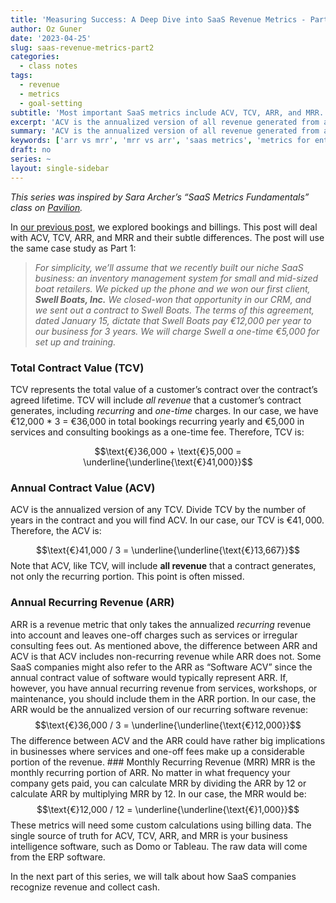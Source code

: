 ```yaml
---
title: 'Measuring Success: A Deep Dive into SaaS Revenue Metrics - Part 2'
author: Oz Guner
date: '2023-04-25'
slug: saas-revenue-metrics-part2
categories:
  - class notes
tags:
  - revenue
  - metrics
  - goal-setting
subtitle: 'Most important SaaS metrics include ACV, TCV, ARR, and MRR. Understanding the subtle differences between these metrics is crucial for making informed decisions at SaaS companies.'
excerpt: 'ACV is the annualized version of all revenue generated from a contract, while ARR only takes the recurring revenue into account. Understanding the subtle differences between these metrics is crucial for making informed decisions at SaaS companies.'
summary: 'ACV is the annualized version of all revenue generated from a contract, while ARR only takes the recurring revenue into account. Understanding the subtle differences between these metrics is crucial for making informed decisions at SaaS companies.'
keywords: ['arr vs mrr', 'mrr vs arr', 'saas metrics', 'metrics for enterprise sales','most important saas metrics', 'hubspot saas metrics', 'arr revenue', 'vanity metrics', 'conversion rate', 'erp software', 'business intelligence software', 'cac saas', 'ltv saas', 'saas revenue model', 'saas kpis', 'saas churn' ]
draft: no
series: ~
layout: single-sidebar
---
```

*This series was inspired by Sara Archer’s “SaaS Metrics Fundamentals” class on [Pavilion](https://www.joinpavilion.com/pavilion-university).*

In [our previous post](saas-revenue-metrics-part1/), we explored bookings and billings. This post will deal with ACV, TCV, ARR, and MRR and their subtle differences. The post will use the same case study as Part 1:

> *For simplicity, we'll assume that we recently built our niche SaaS business: an inventory
management system for small and mid-sized boat retailers. We picked up the phone and we
won our first client, **Swell Boats, Inc.** We closed-won that opportunity in our CRM, and we
sent out a contract to Swell Boats. The terms of this agreement, dated January 15, dictate that
Swell Boats pay €12,000 per year to our business for 3 years. We will charge Swell a one-time
€5,000 for set up and training.*

### Total Contract Value (TCV)
TCV represents the total value of a customer's contract over the contract's agreed lifetime. TCV will include *all revenue* that a customer's contract generates, including *recurring* and *one-time* charges. In our case, we have €12,000 * 3 = €36,000 in total bookings recurring yearly and €5,000 in services and consulting bookings as a one-time fee. Therefore, TCV is:

$$\text{€}36,000 + \text{€}5,000 = \underline{\underline{\text{€}41,000}}$$

### Annual Contract Value (ACV)
ACV is the annualized version of any TCV. Divide TCV by the number of years in the contract and you will find ACV. In our case, our TCV is $€41,000$. Therefore, the ACV is:

$$\text{€}41,000 / 3 = \underline{\underline{\text{€}13,667}}$$
Note that ACV, like TCV, will include **all revenue** that a contract generates, not only the recurring portion. This point is often missed.

### Annual Recurring Revenue (ARR)
ARR is a revenue metric that only takes the annualized *recurring* revenue into account and leaves one-off charges such as services or irregular consulting fees out. As mentioned above, the difference between ARR and ACV is that ACV includes non-recurring revenue while ARR does not. Some SaaS companies might also refer to the ARR as "Software ACV" since the annual contract value of software would typically represent ARR. If, however, you have annual recurring revenue from services, workshops, or maintenance, you should include them in the ARR portion. In our case, the ARR would be the annualized version of our recurring software revenue:
$$\text{€}36,000 / 3 = \underline{\underline{\text{€}12,000}}$$
The difference between ACV and the ARR could have rather big implications in businesses where services and one-off fees make up a considerable portion of the revenue.
### Monthly Recurring Revenue (MRR)
MRR is the monthly recurring portion of ARR. No matter in what frequency your company gets paid, you can calculate MRR by dividing the ARR by 12 or calculate ARR by multiplying MRR by 12. In our case, the MRR would be:
$$\text{€}12,000 / 12 = \underline{\underline{\text{€}1,000}}$$
These metrics will need some custom calculations using billing data. The single source of truth for ACV, TCV, ARR, and MRR is your business intelligence software, such as Domo or Tableau. The raw data will come from the ERP software.

In the next part of this series, we will talk about how SaaS companies recognize revenue and collect cash.